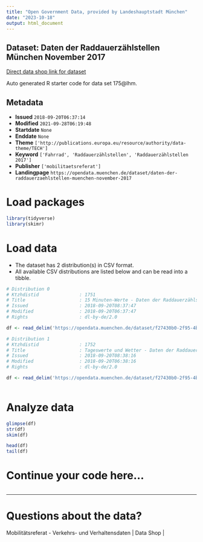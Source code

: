 ```yaml
---
title: "Open Government Data, provided by Landeshauptstadt München"
date: "2023-10-18"
output: html_document
---
```


## Dataset: Daten der Raddauerzählstellen München November 2017

[Direct data shop link for dataset](https://opendata.muenchen.de/dataset/daten-der-raddauerzaehlstellen-muenchen-november-2017)

Auto generated R starter code for data set 175@lhm.

## Metadata

- **Issued** `2018-09-20T06:37:14`
- **Modified** `2021-09-28T06:19:48`
- **Startdate** `None`
- **Enddate** `None`
- **Theme** `['http://publications.europa.eu/resource/authority/data-theme/TECH']`
- **Keyword** `['Fahrrad', 'Raddauerzählstellen', 'Raddauerzählstellen 2017']`
- **Publisher** `['mobilitaetsreferat']`
- **Landingpage** `https://opendata.muenchen.de/dataset/daten-der-raddauerzaehlstellen-muenchen-november-2017`


# Load packages

```r

library(tidyverse)
library(skimr)

```

# Load data

-   The dataset has 2 distribution(s) in CSV format.
-   All available CSV distributions are listed below and can be read into a tibble.

```r

# Distribution 0
# Ktzhdistid               : 1751
# Title                    : 15 Minuten-Werte - Daten der Raddauerzählstellen München November 2017
# Issued                   : 2018-09-20T08:37:47
# Modified                 : 2018-09-20T06:37:47
# Rights                   : dl-by-de/2.0

df <- read_delim('https://opendata.muenchen.de/dataset/f27430b0-2f95-4b3f-8436-c984377ec3b8/resource/b71ca8a2-d881-4156-86a6-f03eaf326caf/download/rad20171115min.csv')

# Distribution 1
# Ktzhdistid               : 1752
# Title                    : Tageswerte und Wetter - Daten der Raddauerzählstellen München November 2017
# Issued                   : 2018-09-20T08:38:16
# Modified                 : 2018-09-20T06:38:16
# Rights                   : dl-by-de/2.0

df <- read_delim('https://opendata.muenchen.de/dataset/f27430b0-2f95-4b3f-8436-c984377ec3b8/resource/48e34f1e-8416-4b4d-8531-727ac2c794aa/download/rad201711tage.csv')



```

# Analyze data

```r

glimpse(df)
str(df)
skim(df)

head(df)
tail(df)

```

# Continue your code here...

```r

```

------------------------------------------------------------------------

# Questions about the data?

Mobilitätsreferat - Verkehrs- und Verhaltensdaten | Data Shop | 
